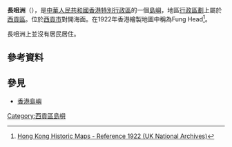 {{Expand|time=2013-02-10T13:31:15+00:00 }}
'''長咀洲'''（{{lang-en|Cheung Tsui Chau}}），是[[中華人民共和國|中華人民共和國]][[香港特別行政區|香港特別行政區]]的一個[[島嶼|島嶼]]，地區[[行政區劃|行政區劃]]上屬於[[西貢區|西貢區]]。位於[[西貢市|西貢市]]對開海面。在1922年香港繪製地圖中稱為Fung Head<ref>[https://www.hkmaps.hk/map.html?1922 Hong Kong Historic Maps - Reference 1922 (UK National Archives)]</ref>。

長咀洲上並沒有居民居住。

== 參考資料 ==
{{Reflist}}

==參見==

*[[香港島嶼|香港島嶼]]

{{香港島嶼}}

[[Category:西貢區島嶼|Category:西貢區島嶼]]